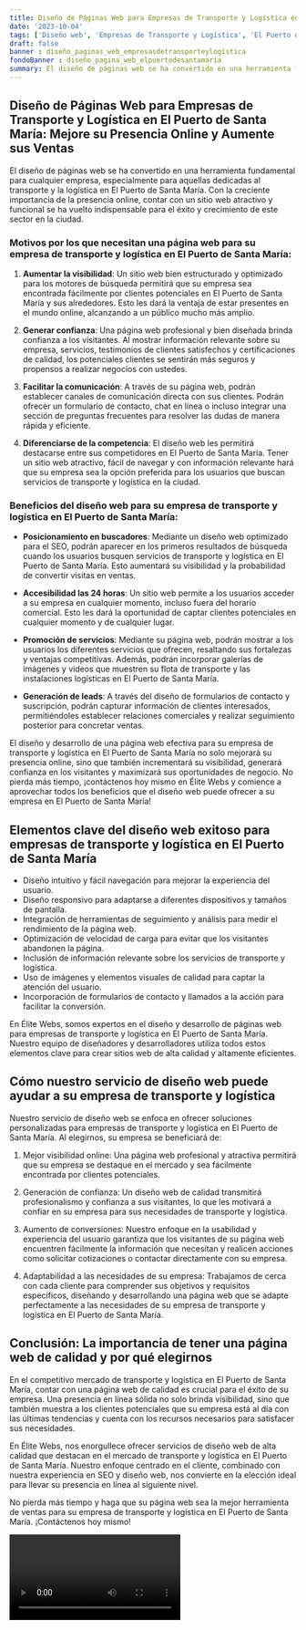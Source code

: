 ```yaml
---
title: Diseño de Páginas Web para Empresas de Transporte y Logística en El Puerto de Santa María
date: '2023-10-04'
tags: ['Diseño web', 'Empresas de Transporte y Logística', 'El Puerto de Santa María']
draft: false
banner : diseño_paginas_web_empresasdetransporteylogística
fondoBanner : diseño_pagina_web_elpuertodesantamaría
summary: El diseño de páginas web se ha convertido en una herramienta fundamental para cualquier empresa, especialmente para aquellas dedicadas al transporte y la logística en El Puerto de Santa María. Con la creciente importancia de la presencia online, contar con un sitio web atractivo y funcional se ha vuelto indispensable para el éxito y crecimiento de este sector en la ciudad.
---
```


## Diseño de Páginas Web para Empresas de Transporte y Logística en El Puerto de Santa María: Mejore su Presencia Online y Aumente sus Ventas

El diseño de páginas web se ha convertido en una herramienta fundamental para cualquier empresa, especialmente para aquellas dedicadas al transporte y la logística en El Puerto de Santa María. Con la creciente importancia de la presencia online, contar con un sitio web atractivo y funcional se ha vuelto indispensable para el éxito y crecimiento de este sector en la ciudad.

### Motivos por los que necesitan una página web para su empresa de transporte y logística en El Puerto de Santa María:

1. **Aumentar la visibilidad**: Un sitio web bien estructurado y optimizado para los motores de búsqueda permitirá que su empresa sea encontrada fácilmente por clientes potenciales en El Puerto de Santa María y sus alrededores. Esto les dará la ventaja de estar presentes en el mundo online, alcanzando a un público mucho más amplio.

2. **Generar confianza**: Una página web profesional y bien diseñada brinda confianza a los visitantes. Al mostrar información relevante sobre su empresa, servicios, testimonios de clientes satisfechos y certificaciones de calidad, los potenciales clientes se sentirán más seguros y propensos a realizar negocios con ustedes.

3. **Facilitar la comunicación**: A través de su página web, podrán establecer canales de comunicación directa con sus clientes. Podrán ofrecer un formulario de contacto, chat en línea o incluso integrar una sección de preguntas frecuentes para resolver las dudas de manera rápida y eficiente.

4. **Diferenciarse de la competencia**: El diseño web les permitirá destacarse entre sus competidores en El Puerto de Santa María. Tener un sitio web atractivo, fácil de navegar y con información relevante hará que su empresa sea la opción preferida para los usuarios que buscan servicios de transporte y logística en la ciudad.

### Beneficios del diseño web para su empresa de transporte y logística en El Puerto de Santa María:

- **Posicionamiento en buscadores**: Mediante un diseño web optimizado para el SEO, podrán aparecer en los primeros resultados de búsqueda cuando los usuarios busquen servicios de transporte y logística en El Puerto de Santa María. Esto aumentará su visibilidad y la probabilidad de convertir visitas en ventas.

- **Accesibilidad las 24 horas**: Un sitio web permite a los usuarios acceder a su empresa en cualquier momento, incluso fuera del horario comercial. Esto les dará la oportunidad de captar clientes potenciales en cualquier momento y de cualquier lugar.

- **Promoción de servicios**: Mediante su página web, podrán mostrar a los usuarios los diferentes servicios que ofrecen, resaltando sus fortalezas y ventajas competitivas. Además, podrán incorporar galerías de imágenes y videos que muestren su flota de transporte y las instalaciones logísticas en El Puerto de Santa María.

- **Generación de leads**: A través del diseño de formularios de contacto y suscripción, podrán capturar información de clientes interesados, permitiéndoles establecer relaciones comerciales y realizar seguimiento posterior para concretar ventas.

El diseño y desarrollo de una página web efectiva para su empresa de transporte y logística en El Puerto de Santa María no solo mejorará su presencia online, sino que también incrementará su visibilidad, generará confianza en los visitantes y maximizará sus oportunidades de negocio. No pierda más tiempo, ¡contáctenos hoy mismo en Élite Webs y comience a aprovechar todos los beneficios que el diseño web puede ofrecer a su empresa en El Puerto de Santa María!

<GifSeo />

<Cta />

## Elementos clave del diseño web exitoso para empresas de transporte y logística en El Puerto de Santa María

- Diseño intuitivo y fácil navegación para mejorar la experiencia del usuario.
- Diseño responsivo para adaptarse a diferentes dispositivos y tamaños de pantalla.
- Integración de herramientas de seguimiento y análisis para medir el rendimiento de la página web.
- Optimización de velocidad de carga para evitar que los visitantes abandonen la página.
- Inclusión de información relevante sobre los servicios de transporte y logística.
- Uso de imágenes y elementos visuales de calidad para captar la atención del usuario.
- Incorporación de formularios de contacto y llamados a la acción para facilitar la conversión.

En Élite Webs, somos expertos en el diseño y desarrollo de páginas web para empresas de transporte y logística en El Puerto de Santa María. Nuestro equipo de diseñadores y desarrolladores utiliza todos estos elementos clave para crear sitios web de alta calidad y altamente eficientes.

## Cómo nuestro servicio de diseño web puede ayudar a su empresa de transporte y logística

Nuestro servicio de diseño web se enfoca en ofrecer soluciones personalizadas para empresas de transporte y logística en El Puerto de Santa María. Al elegirnos, su empresa se beneficiará de:

1. Mejor visibilidad online: Una página web profesional y atractiva permitirá que su empresa se destaque en el mercado y sea fácilmente encontrada por clientes potenciales.

2. Generación de confianza: Un diseño web de calidad transmitirá profesionalismo y confianza a sus visitantes, lo que les motivará a confiar en su empresa para sus necesidades de transporte y logística.

3. Aumento de conversiones: Nuestro enfoque en la usabilidad y experiencia del usuario garantiza que los visitantes de su página web encuentren fácilmente la información que necesitan y realicen acciones como solicitar cotizaciones o contactar directamente con su empresa.

4. Adaptabilidad a las necesidades de su empresa: Trabajamos de cerca con cada cliente para comprender sus objetivos y requisitos específicos, diseñando y desarrollando una página web que se adapte perfectamente a las necesidades de su empresa de transporte y logística en El Puerto de Santa María.

## Conclusión: La importancia de tener una página web de calidad y por qué elegirnos

En el competitivo mercado de transporte y logística en El Puerto de Santa María, contar con una página web de calidad es crucial para el éxito de su empresa. Una presencia en línea sólida no solo brinda visibilidad, sino que también muestra a los clientes potenciales que su empresa está al día con las últimas tendencias y cuenta con los recursos necesarios para satisfacer sus necesidades.

En Élite Webs, nos enorgullece ofrecer servicios de diseño web de alta calidad que destacan en el mercado de transporte y logística en El Puerto de Santa María. Nuestro enfoque centrado en el cliente, combinado con nuestra experiencia en SEO y diseño web, nos convierte en la elección ideal para llevar su presencia en línea al siguiente nivel.

No pierda más tiempo y haga que su página web sea la mejor herramienta de ventas para su empresa de transporte y logística en El Puerto de Santa María. ¡Contáctenos hoy mismo!

<Video />

<CtaBot job='Empresas de Transporte y Logística' city='El Puerto de Santa María'/>

<Gmaps query='El Puerto de Santa María+españa+maps' />
